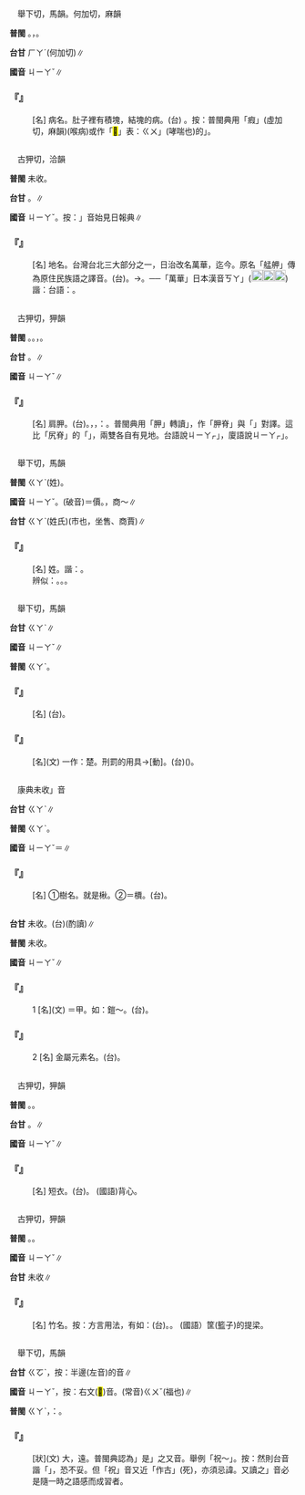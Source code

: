 
=={{ruby|瘕|ㄐㄧㄚˇ}}==

　舉下切，馬韻。何加切，麻韻

'''普閩''' {{ruby|(文)|ㄍㄚˋ}}{{ruby|、|ㄏㄚˊ}}。{{ruby|(白)|ㄏㆤˊ}}，{{ruby|瘕|ㄏㆤˊ}}{{ruby|痀|ㄍㄨ}}。

'''台甘''' <rt>ㄏㄚˊ</rt>(何加切)∥

'''國音''' <rt>ㄐㄧㄚˇ</rt>∥

    

==='''『{{ruby|瘕|ㄐㄧㄚˇ}}』'''===
: [名] 病名。肚子裡有積塊，結塊的病。(台){{ruby|腹|ㄅㄚㆶ}}{{ruby|肚|ㄉㆦˋ}}{{ruby|內|ㄌㄞ˫}}{{ruby|丌|ㆤ}} {{ruby|久|ㄍㄨˋ}}{{ruby|長|ㄉㆭˊ}}{{ruby|病|ㄅㆪ˫/ㄅㆥ˫}}。按：普閩典用「瘕」(虛加切，麻韻)(喉病)或作「<mark>&#xf9159;</mark>」表：{{ruby|「|ㄏㆤˊ}}<rt>ㄍㄨ</rt>」(哮喘也)的{{ruby|「|ㄏㆤ/ㄏㆤˊ}}」。
    

=={{ruby|舺|ㄐㄧㄚˇ}}==

　古狎切，洽韻

'''普閩''' 未收。

'''台甘''' {{ruby|(文)|ㄍㄚㆴ}}。{{ruby|(語)|ㄍㄚㆷ}}∥

'''國音''' <rt>ㄐㄧㄚˇ</rt>。按：{{ruby|「|ㄐㄧㄚˇ}}」音始見日報典∥

    

==='''『{{ruby|艋|ㄇㄥˋ}}{{ruby|舺|ㄐㄧㄚˇ}}』'''===
: [名] 地名。台灣台北三大部分之一，日治改名萬華，迄今。原名「艋舺」傳為原住民族語之譯音。(台){{ruby|艋|ㆠㄤˋ}}{{ruby|舺|ㄍㄚㆷ}}。→{{ruby|萬|ㆠㄢ˫}}{{ruby|華|ㄏㄨㄚˊ}}。──「萬華」日本漢音{{ruby|「|ㆠㄤˋ}}<rt>ㄎㄚ</rt>」([[File:c757.png|20px]][[File:c77a.png|20px]][[File:c6f1.png|20px]])諧：台語：{{ruby|艋|ㆠㄤˋ}}{{ruby|舺|ㄍㄚㆷ}}。
    

=={{ruby|胛|ㄐㄧㄚˇ}}==

　古狎切，狎韻

'''普閩''' {{ruby|(文)|ㄍㄚㆴ}}。{{ruby|(白)|ㄍㄚㆷ}}。{{ruby|(俗)|ㄍㄚ}}，{{ruby|胛|ㄍㄚ}}{{ruby|脊|ㄐㄧㄚㆷ}}。

'''台甘''' {{ruby|(文)|ㄍㄚㆴ}}。{{ruby|(語)|ㄍㄚㆷ}}∥

'''國音''' <rt>ㄐㄧㄚˇ</rt>∥

    

==='''『{{ruby|胛|ㄐㄧㄚˇ}}』'''===
: [名] 肩胛。(台){{ruby|肩|ㄍㄧㄥ}}{{ruby|甲|ㄍㄚㆷ}}。{{ruby|肩|ㄍㄧㄥ}}{{ruby|胛|ㄍㄚㆷ}}{{ruby|頭|ㄊㄠˊ}}{{ruby|連|ㄌㄧㆰˊ/ㄌㄧㄢˊ}}{{ruby|尻|ㄎㄚ}}{{ruby|脊|ㄐㄧㄚㆷ}}{{ruby|丌|ㆤ}}{{ruby|部|ㄅㆦ˫}}{{ruby|位|ㄨㄧ˫}}，{{ruby|有|ㄨ˫}}{{ruby|一|ㄐㄧㆵ ͘}}{{ruby|枝|ㄍㄧ}}{{ruby|像|ㄑㄧㆫ˫/ㄑㄧㆧ˫}}{{ruby|飯|ㄅㆭ˫}}{{ruby|匙|ㄒㄧˊ}}{{ruby|丌|ㆤ}}{{ruby|扁|ㄅㆪˋ}}{{ruby|扁|ㄅㆪˋ}}{{ruby|丌|ㆤ}}{{ruby|骨|ㄍㄨㆵ}}，{{ruby|叫|ㄍㄧㄜ˪}}：{{ruby|肩|ㄍㄧㄢ}}{{ruby|胛|ㄍㄚㆷ}}。普閩典用「胛」轉讀{{ruby|「|ㄍㄚ}}」，作「胛脊」與「{{ruby|脊|ㄐㄧˇ}}{{ruby|背|ㄅㄟˋ}}」對譯。這比「尻脊」的「{{ruby|尻|ㄎㄠ}}{{ruby|→|ㄎㄚ}}」，兩雙各自有見地。台語說{{ruby|「|ㄎㄚ}}<rt>ㄐㄧㄚㆷ</rt>」，廈語說{{ruby|「|ㄍㄚ}}<rt>ㄐㄧㄚㆷ</rt>」。
    

=={{ruby|賈|ㄐㄧㄚˇ}}==

　舉下切，馬韻

'''普閩''' <rt>ㄍㄚˋ</rt>(姓)。

'''國音''' <rt>ㄐㄧㄚˇ</rt>。(破音){{ruby|(文)|ㄐㄧㄚˋ}}＝價。{{ruby|(文)|ㄍㄨˇ}}，商～∥

'''台甘''' <rt>ㄍㄚˋ</rt>(姓氏){{ruby|。|ㄍㆦˋ}}(市也，坐售、商賈)∥

    

==='''『{{ruby|賈|ㄐㄧㄚˇ}}』'''===
: [名] 姓。諧：{{ruby|假|ㄐㄧㄚˇ}}。
:辨似：{{ruby|賈|ㄐㄧㄚˇ}}。{{ruby|買|ㄇㄞˇ}}。{{ruby|賣|ㄇㄞˋ}}。
:
    

=={{ruby|檟|ㄐㄧㄚˇ}}==

　舉下切，馬韻

'''台甘''' <rt>ㄍㄚˋ</rt>∥

'''國音''' <rt>ㄐㄧㄚˇ</rt>∥

'''普閩''' <rt>ㄍㄚˋ</rt>。

    

==='''『{{ruby|檟|ㄐㄧㄚˇ}}』'''===
: [名] (台){{ruby|古|ㄍㆦˋ}}{{ruby|冊|ㄘㆤㆷ}}{{ruby|記|ㄍㄧ˪}}{{ruby|為|ㄨㄧˊ}}{{ruby|茶|ㄉㆤˊ}}{{ruby|樹|ㄑㄧㄨ˫}}{{ruby|或|ㄧㄚㆷ ͘}}{{ruby|是|ㄒㄧ˫}}{{ruby|山|ㄙㄨㆩ}}{{ruby|楸|ㄑㄧㄨ}}{{ruby|丌|ㆤ}}{{ruby|別|ㄅㄧㄚㆵ ͘}}{{ruby|名|ㆠㄧㄥˊ}}。
    

==='''『{{ruby|檟|ㄐㄧㄚˇ}}{{ruby|楚|ㄔㄨˇ}}』'''===
: [名](文) 一作：{{ruby|夏|ㄐㄧㄚˇ}}楚。刑罰的用具→[動]。(台){{ruby|古|ㄍㆦˋ}}{{ruby|早|ㄗㄚˋ}}{{ruby|人|ㄌㄤˊ}}{{ruby|用|ㄧㄥ˫/ㄧㆲ˫}}{{ruby|檟|ㄍㄚˋ}}{{ruby|及|ㄍㄚㆴ}}{{ruby|楚|ㄘㆦˋ}}({{ruby|有|ㄨ˫}}{{ruby|刺|ㄑㄧ˪}}{{ruby|丌|ㆤ}}{{ruby|樹|ㄑㄧㄨ˫}}{{ruby|仔|ㄚ}}){{ruby|做|ㄗㄨㆤ˪/ㄗㄜ˪}}{{ruby|刑|ㄏㄧㄥˊ}}{{ruby|具|ㄍㄨ˫}}{{ruby|來|ㄌㄞˊ}}{{ruby|扑|ㄆㄚㆷ}}{{ruby|人|ㄌㄤˊ}}。
    

=={{ruby|榎|ㄐㄧㄚˇ}}==

　康典未收{{ruby|「|ㄐㄧㄚˇ}}」音

'''台甘''' <rt>ㄍㄚˋ</rt>∥

'''普閩''' <rt>ㄍㄚˋ</rt>。

'''國音''' <rt>ㄐㄧㄚˇ</rt>＝{{ruby|檟|ㄐㄧㄚˇ}}∥

    

==='''『{{ruby|榎|ㄐㄧㄚˇ}}』'''===
: [名] ①樹名。就是楸。②＝檟。(台){{ruby|榎|ㄍㄚˋ}}。
    

=={{ruby|鉀|ㄐㄧㄚˇ}}==



'''台甘''' 未收。(台){{ruby|鉀|ㄍㄚㆷ}}(酌讀)∥

'''普閩''' 未收。

'''國音''' <rt>ㄐㄧㄚˇ</rt>∥

    

==='''『{{ruby|鉀|ㄐㄧㄚˇ}}』'''===
:1  [名](文) ＝甲。如：鎧～。(台){{ruby|鎧|ㄎㄞˋ}}{{ruby|鉀|ㄍㄚㆷ}}。
    

==='''『{{ruby|鉀|ㄐㄧㄚˇ}}』'''===
:2  [名] 金屬元素名。(台){{ruby|鉀|ㄍㄚㆷ}}。
    

=={{ruby|<mark>&#xffcae;</mark>|ㄐㄧㄚˇ}}==

　古狎切，狎韻

'''普閩''' {{ruby|(文)|ㄍㄚㆴ}}。{{ruby|(語)|ㄍㄚㆷ}}。

'''台甘''' {{ruby|(文)|ㄍㄚㆴ}}。{{ruby|(語)|ㄍㄚㆷ}}∥

'''國音''' <rt>ㄐㄧㄚˇ</rt>∥

    

==='''『{{ruby|<mark>&#xffcae;</mark>|ㄐㄧㄚˇ}}』'''===
: [名] 短衣。(台){{ruby|<mark>&#xffcae;</mark>|ㄍㄚㆷ}}{{ruby|仔|ㄚ}}。 (國語)背心。
    

=={{ruby|笚|ㄐㄧㄚˇ}}==

　古狎切，狎韻

'''普閩''' {{ruby|(文)|ㄍㄚㆴ}}。{{ruby|(白)|ㄍㄚㆷ}}。

'''國音''' <rt>ㄐㄧㄚˇ</rt>∥

'''台甘''' 未收∥

    

==='''『{{ruby|笚|ㄐㄧㄚˇ}}』'''===
: [名] 竹名。按：方言用法，有如：(台){{ruby|籃|ㄋㄚˊ}}{{ruby|笚|ㄍㄚㆷ}}。{{ruby|籃|ㄋㄚˊ}}{{ruby|<mark>&#xffe40;</mark>|ㄍㄧㆩˊ}}。 (國語）筐(籃子)的提梁。
    

=={{ruby|嘏|ㄐㄧㄚˇ}}==

　舉下切，馬韻

'''台甘''' <rt>ㄍㆦˋ</rt>，按：半邊(左音)的音∥

'''國音''' <rt>ㄐㄧㄚˇ</rt>，按：右文(<mark>&#xf95e3;</mark>)音。(常音)<rt>ㄍㄨˇ</rt>(福也)∥

'''普閩''' <rt>ㄍㄚˋ</rt>，{{ruby|如|ㄌㄨˊ}}：{{ruby|祝|ㄐㄧㆦㆶ}}{{ruby|嘏|ㄍㄚˋ}}。

    

==='''『{{ruby|嘏|ㄐㄧㄚˇ}}』'''===
: [狀](文) 大，遠。普閩典認為{{ruby|「|ㄐㄧㄚˇ}}」是{{ruby|「|ㄍㄨˇ}}」之又音。舉例「祝～」。按：然則台音諧「{{ruby|假|ㄍㄚˋ}}」，恐不妥。但「祝{{ruby|嘏|ㄍㄨˇ}}」音又近「作古」(死)，亦須忌諱。又讀之{{ruby|「|ㄐㄧㄚˇ}}」音必是隨一時之語感而成習者。
    
